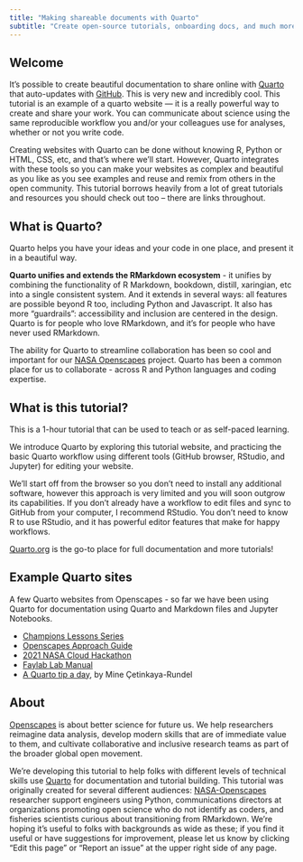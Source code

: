 ```yaml
---
title: "Making shareable documents with Quarto"
subtitle: "Create open-source tutorials, onboarding docs, and much more"
---
```


## Welcome {#welcome}

It's possible to create beautiful documentation to share online with [Quarto](https://quarto.org) that auto-updates with [GitHub](http://github.com). This is very new and incredibly cool. This tutorial is an example of a quarto website --- it is a really powerful way to create and share your work. You can communicate about science using the same reproducible workflow you and/or your colleagues use for analyses, whether or not you write code.

Creating websites with Quarto can be done without knowing R, Python or HTML, CSS, etc, and that's where we'll start. However, Quarto integrates with these tools so you can make your websites as complex and beautiful as you like as you see examples and reuse and remix from others in the open community. This tutorial borrows heavily from a lot of great tutorials and resources you should check out too -- there are links throughout.

## What is Quarto?

Quarto helps you have your ideas and your code in one place, and present it in a beautiful way. 

**Quarto unifies and extends the RMarkdown ecosystem** - it unifies by combining the functionality of R Markdown, bookdown, distill, xaringian, etc into a single consistent system. And it extends in several ways: all features are possible beyond R too, including Python and Javascript. It also has more “guardrails”: accessibility and inclusion are centered in the design. Quarto is for people who love RMarkdown, and it's for people who have never used RMarkdown. 
 

The ability for Quarto to streamline collaboration has been so cool and important for our [NASA Openscapes](https://nasa-openscapes.github.io/) project. Quarto has been a common place for us to collaborate - across R and Python languages and coding expertise. 

## What is this tutorial?

This is a 1-hour tutorial that can be used to teach or as self-paced learning. 

We introduce Quarto by exploring this tutorial website, and practicing the basic Quarto workflow using different tools (GitHub browser, RStudio, and Jupyter) for editing your website.

We'll start off from the browser so you don't need to install any additional software, however this approach is very limited and you will soon outgrow its capabilities. If you don't already have a workflow to edit files and sync to GitHub from your computer, I recommend RStudio. You don't need to know R to use RStudio, and it has powerful editor features that make for happy workflows.

[Quarto.org](https://quarto.org) is the go-to place for full documentation and more tutorials! 

## Example Quarto sites

A few Quarto websites from Openscapes - so far we have been using Quarto for documentation using Quarto and Markdown files and Jupyter Notebooks.

-   [Champions Lessons Series](https://openscapes.github.io/series)
-   [Openscapes Approach Guide](https://openscapes.github.io/approach-guide/)\
-   [2021 NASA Cloud Hackathon](https://nasa-openscapes.github.io/2021-Cloud-Hackathon/)
-   [Faylab Lab Manual](https://thefaylab.github.io/lab-manual/)
-   [A Quarto tip a day](https://mine-cetinkaya-rundel.github.io/quarto-tip-a-day/), by Mine Çetinkaya-Rundel

## About

[Openscapes](https://openscapes.org) is about better science for future us. We help researchers reimagine data analysis, develop modern skills that are of immediate value to them, and cultivate collaborative and inclusive research teams as part of the broader global open movement.

We're developing this tutorial to help folks with different levels of technical skills use [Quarto](https://quarto.org) for documentation and tutorial building. This tutorial was originally created for several different audiences: [NASA-Openscapes](https://nasa-openscapes.github.io) researcher support engineers using Python, communications directors at organizations promoting open science who do not identify as coders, and fisheries scientists curious about transitioning from RMarkdown. We're hoping it's useful to folks with backgrounds as wide as these; if you find it useful or have suggestions for improvement, please let us know by clicking "Edit this page" or "Report an issue" at the upper right side of any page.
